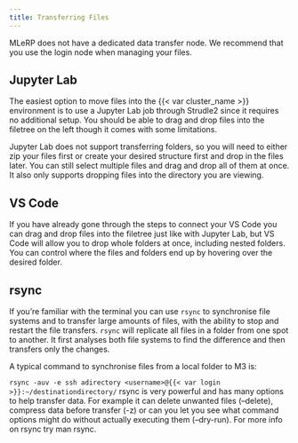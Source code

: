 ```yaml
---
title: Transferring Files
---
```

MLeRP does not have a dedicated data transfer node. We recommend that you use the login node when managing your files.

## Jupyter Lab
The easiest option to move files into the {{< var cluster_name >}} environment is to use a Jupyter Lab job through Strudle2 since it requires no additional setup. You should be able to drag and drop files into the filetree on the left though it comes with some limitations. 

Jupyter Lab does not support transferring folders, so you will need to either zip your files first or create your desired structure first and drop in the files later. You can still select multiple files and drag and drop all of them at once. It also only supports dropping files into the directory you are viewing.

## VS Code
If you have already gone through the steps to connect your VS Code you can drag and drop files into the filetree just like with Jupyter Lab, but VS Code will allow you to drop whole folders at once, including nested folders. You can control where the files and folders end up by hovering over the desired folder.

## rsync
If you're familiar with the terminal you can use `rsync` to synchronise file systems and to transfer large amounts of files, with the ability to stop and restart the file transfers. `rsync` will replicate all files in a folder from one spot to another. It first analyses both file systems to find the difference and then transfers only the changes.

A typical command to synchronise files from a local folder to M3 is:

`rsync -auv -e ssh adirectory <username>@{{< var login >}}:~/destinationdirectory/`
rsync is very powerful and has many options to help transfer data. For example it can delete unwanted files (--delete), compress data before transfer (-z) or can you let you see what command options might do without actually executing them (--dry-run). For more info on rsync try man rsync.